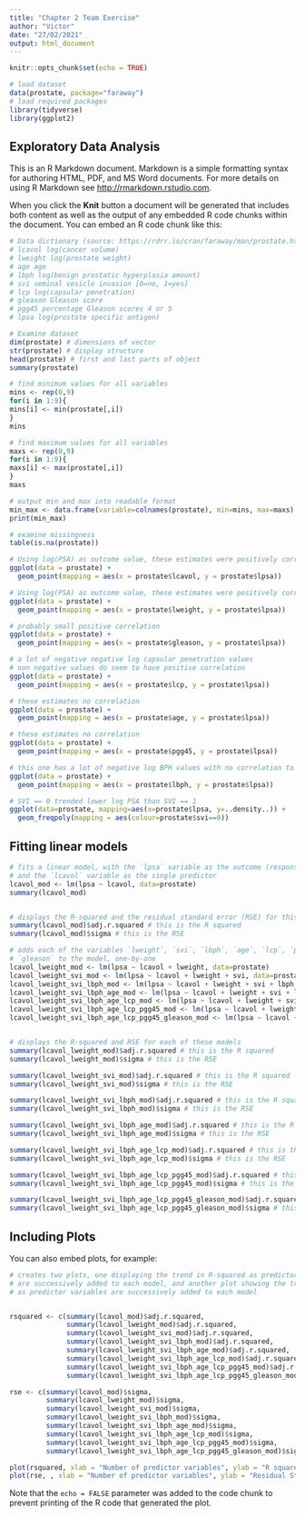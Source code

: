 ---
title: "Chapter 2 Team Exercise"
author: "Victor"
date: "27/02/2021"
output: html_document
---

```{r setup, include=FALSE}
knitr::opts_chunk$set(echo = TRUE)

# load dataset
data(prostate, package="faraway")
# load required packages
library(tidyverse)
library(ggplot2)
```

## Exploratory Data Analysis

This is an R Markdown document. Markdown is a simple formatting syntax for authoring HTML, PDF, and MS Word documents. For more details on using R Markdown see <http://rmarkdown.rstudio.com>.

When you click the **Knit** button a document will be generated that includes both content as well as the output of any embedded R code chunks within the document. You can embed an R code chunk like this:

```{r <EDA>, <options>}
# Data dictionary (source: https://rdrr.io/cran/faraway/man/prostate.html)
# lcavol log(cancer volume)
# lweight log(prostate weight)
# age age
# lbph log(benign prostatic hyperplasia amount)
# svi seminal vesicle invasion [0=no, 1=yes]
# lcp log(capsular penetration)
# gleason Gleason score
# pgg45 percentage Gleason scores 4 or 5
# lpsa log(prostate specific antigen)

# Examine dataset
dim(prostate) # dimensions of vector
str(prostate) # display structure
head(prostate) # first and last parts of object
summary(prostate)

# find minimum values for all variables
mins <- rep(0,9)
for(i in 1:9){
mins[i] <- min(prostate[,i])
}
mins

# find maximum values for all variables
maxs <- rep(0,9)
for(i in 1:9){
maxs[i] <- max(prostate[,i])
}
maxs

# output min and max into readable format
min_max <- data.frame(variable=colnames(prostate), min=mins, max=maxs)
print(min_max)

# examine missingness
table(is.na(prostate))

```
```{r, results='asis', message = FALSE, error = FALSE, warning = FALSE}

# Using log(PSA) as outcome value, these estimates were positively correlated
ggplot(data = prostate) + 
  geom_point(mapping = aes(x = prostate$lcavol, y = prostate$lpsa))

# Using log(PSA) as outcome value, these estimates were positively correlated
ggplot(data = prostate) + 
  geom_point(mapping = aes(x = prostate$lweight, y = prostate$lpsa))

# probably small positive correlation
ggplot(data = prostate) + 
  geom_point(mapping = aes(x = prostate$gleason, y = prostate$lpsa))

# a lot of negative negative log capsular penetration values
# non negative values do seem to have positive correlation
ggplot(data = prostate) + 
  geom_point(mapping = aes(x = prostate$lcp, y = prostate$lpsa))

# these estimates no correlation
ggplot(data = prostate) + 
  geom_point(mapping = aes(x = prostate$age, y = prostate$lpsa))

# these estimates no correlation
ggplot(data = prostate) + 
  geom_point(mapping = aes(x = prostate$pgg45, y = prostate$lpsa))

# this one has a lot of negative log BPH values with no correlation to log PSA
ggplot(data = prostate) + 
  geom_point(mapping = aes(x = prostate$lbph, y = prostate$lpsa))

# SVI == 0 trended lower log PSA than SVI == 1
ggplot(data=prostate, mapping=aes(x=prostate$lpsa, y=..density..)) + 
  geom_freqpoly(mapping = aes(colour=prostate$svi==0))


```

## Fitting linear models
```{r <linear_models>, <options>}
# fits a linear model, with the `lpsa` variable as the outcome (response), 
# and the `lcavol` variable as the single predictor
lcavol_mod <- lm(lpsa ~ lcavol, data=prostate)
summary(lcavol_mod)


# displays the R-squared and the residual standard error (RSE) for this model
summary(lcavol_mod)$adj.r.squared # this is the R squared
summary(lcavol_mod)$sigma # this is the RSE

# adds each of the variables `lweight`, `svi`, `lbph`, `age`, `lcp`, `pgg45` and 
# `gleason` to the model, one-by-one
lcavol_lweight_mod <- lm(lpsa ~ lcavol + lweight, data=prostate)
lcavol_lweight_svi_mod <- lm(lpsa ~ lcavol + lweight + svi, data=prostate)
lcavol_lweight_svi_lbph_mod <- lm(lpsa ~ lcavol + lweight + svi + lbph, data=prostate)
lcavol_lweight_svi_lbph_age_mod <- lm(lpsa ~ lcavol + lweight + svi + lbph + age, data=prostate)
lcavol_lweight_svi_lbph_age_lcp_mod <- lm(lpsa ~ lcavol + lweight + svi + lbph + age + lcp, data=prostate)
lcavol_lweight_svi_lbph_age_lcp_pgg45_mod <- lm(lpsa ~ lcavol + lweight + svi + lbph + age + lcp + pgg45, data=prostate)
lcavol_lweight_svi_lbph_age_lcp_pgg45_gleason_mod <- lm(lpsa ~ lcavol + lweight + svi + lbph + age + lcp + pgg45 + gleason, data=prostate)


# displays the R-squared and RSE for each of these models
summary(lcavol_lweight_mod)$adj.r.squared # this is the R squared
summary(lcavol_lweight_mod)$sigma # this is the RSE

summary(lcavol_lweight_svi_mod)$adj.r.squared # this is the R squared
summary(lcavol_lweight_svi_mod)$sigma # this is the RSE

summary(lcavol_lweight_svi_lbph_mod)$adj.r.squared # this is the R squared
summary(lcavol_lweight_svi_lbph_mod)$sigma # this is the RSE

summary(lcavol_lweight_svi_lbph_age_mod)$adj.r.squared # this is the R squared
summary(lcavol_lweight_svi_lbph_age_mod)$sigma # this is the RSE

summary(lcavol_lweight_svi_lbph_age_lcp_mod)$adj.r.squared # this is the R squared
summary(lcavol_lweight_svi_lbph_age_lcp_mod)$sigma # this is the RSE

summary(lcavol_lweight_svi_lbph_age_lcp_pgg45_mod)$adj.r.squared # this is the R squared
summary(lcavol_lweight_svi_lbph_age_lcp_pgg45_mod)$sigma # this is the RSE

summary(lcavol_lweight_svi_lbph_age_lcp_pgg45_gleason_mod)$adj.r.squared # this is the R squared
summary(lcavol_lweight_svi_lbph_age_lcp_pgg45_gleason_mod)$sigma # this is the RSE

```

## Including Plots

You can also embed plots, for example:

```{r plots, echo=FALSE}
# creates two plots, one displaying the trend in R-squared as predictor variables 
# are successively added to each model, and another plot showing the trend in RSE 
# as predictor variables are successively added to each model


rsquared <- c(summary(lcavol_mod)$adj.r.squared,
              summary(lcavol_lweight_mod)$adj.r.squared,
              summary(lcavol_lweight_svi_mod)$adj.r.squared,
              summary(lcavol_lweight_svi_lbph_mod)$adj.r.squared,
              summary(lcavol_lweight_svi_lbph_age_mod)$adj.r.squared,
              summary(lcavol_lweight_svi_lbph_age_lcp_mod)$adj.r.squared,
              summary(lcavol_lweight_svi_lbph_age_lcp_pgg45_mod)$adj.r.squared,
              summary(lcavol_lweight_svi_lbph_age_lcp_pgg45_gleason_mod)$adj.r.squared)

rse <- c(summary(lcavol_mod)$sigma,
         summary(lcavol_lweight_mod)$sigma,
         summary(lcavol_lweight_svi_mod)$sigma,
         summary(lcavol_lweight_svi_lbph_mod)$sigma,
         summary(lcavol_lweight_svi_lbph_age_mod)$sigma,
         summary(lcavol_lweight_svi_lbph_age_lcp_mod)$sigma,
         summary(lcavol_lweight_svi_lbph_age_lcp_pgg45_mod)$sigma,
         summary(lcavol_lweight_svi_lbph_age_lcp_pgg45_gleason_mod)$sigma)

plot(rsquared, xlab = "Number of predictor variables", ylab = "R squared")
plot(rse, , xlab = "Number of predictor variables", ylab = "Residual Standard Error")
```

Note that the `echo = FALSE` parameter was added to the code chunk to prevent printing of the R code that generated the plot.
